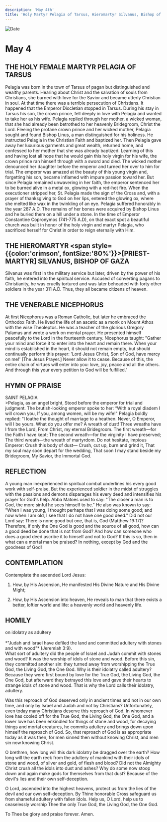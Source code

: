 ```yaml
---
description: 'May 4th'
title: 'Holy Martyr Pelagia of Tarsus, Hieromartyr Silvanus, Bishop of Gaza, Venerable Nicephorus'
---
```


<CustomPaginator />
<RunningHead />

<Image src="/title-imprint.png" height={68} width={50} alt="Date" className="title-imprint"/>

# <div id="date">May <Image className="four-dot" src="/four-dot.png" height={15} width={15} alt="" />4</div>

## THE HOLY FEMALE MARTYR PELAGIA OF TARSUS

Pelagia was born in the town of Tarsus of pagan but distinguished and wealthy parents. Hearing about Christ and the salvation of souls from Christians, she burned with love for the Savior and became utterly Christian in soul. At that time there was a terrible persecution of Christians. It happened that the Emperor Diocletian stopped in Tarsus. During his stay in Tarsus his son, the crown prince, fell deeply in love with Pelagia and wanted to take her as his wife. Pelagia replied through her mother, a wicked woman, that she had already been betrothed to her heavenly Bridegroom, Christ the Lord. Fleeing the profane crown prince and her wicked mother, Pelagia sought and found Bishop Linus, a man distinguished for his holiness. He instructed Pelagia in the Christian Faith and baptized her. Then Pelagia gave away her luxurious garments and great wealth, returned home, and confessed to her mother that she was already baptized. Learning of this and having lost all hope that he would gain this holy virgin for his wife, the crown prince ran himself through with a sword and died. The wicked mother denounced her daughter before the emperor and turned her over to him for trial. The emperor was amazed at the beauty of this young virgin and, forgetting his son, became inflamed with impure passion toward her. But since Pelagia remained unwavering in her faith, the emperor sentenced her to be burned alive in a metal ox, glowing with a red-hot fire. When the executioner stripped her, St. Pelagia made the sign of the Cross and, with a prayer of thanksgiving to God on her lips, entered the glowing ox, where she melted like wax in the twinkling of an eye. Pelagia suffered honorably in the year 287 A.D. The remains of her bones were acquired by Bishop Linus and he buried them on a hill under a stone. In the time of Emperor Constantine Copronymos (741-775 A.D), on that exact spot a beautiful church was built in honor of the holy virgin and martyr Pelagia, who sacrificed herself for Christ in order to reign eternally with Him.

## THE HIEROMARTYR <span style={{color:'crimson', fontSize:'80%'}}>[PRIEST-MARTYR]</span> SILVANUS, BISHOP OF GAZA

Silvanus was first in the military service but later, driven by the power of his faith, he entered into the spiritual service. Accused of converting pagans to Christianity, he was cruelly tortured and was later beheaded with forty other soldiers in the year 311 A.D. Thus, they all became citizens of heaven.

## THE VENERABLE NICEPHORUS

At first Nicephorus was a Roman Catholic, but later he embraced the Orthodox Faith. He lived the life of an ascetic as a monk on Mount Athos with the wise Theoleptos. He was a teacher of the glorious Gregory Palamas and wrote a work on mental prayer. He presented himself peacefully to the Lord in the fourteenth century. Nicephorus taught: "Gather your mind and force it to enter into the heart and remain there. When your mind is established in the heart, it should not remain empty, but should continually perform this prayer: 'Lord Jesus Christ, Son of God, have mercy on me!' [The Jesus Prayer.] Never allow it to cease. Because of this, the entire chain of virtues will enter into you: love, joy, peace and all the others. And through this your every petition to God will be fulfilled."


## HYMN OF PRAISE
<div style={{textAlign:'center', color:'crimson', fontWeight:'bold'}}>
SAINT PELAGIA
</div>
>Pelagia, as an angel bright,  
Stood before the emperor for trial and judgment.  
The brutish-looking emperor spoke to her:  
“With a royal diadem I will crown you,  
If you, among women, will be my wife!"  
Pelagia boldly replied:  
“I loathe the thought of marriage to a heathen.  
Never, O Emperor, will I be yours.  
What do you offer me? A wreath of dust!  
Three wreaths have I from the Lord,  
From Christ, my eternal Bridegroom.  
The first wreath—for the Faith I have kept;  
The second wreath—for the virginity I have preserved;  
The third wreath—the wreath of martyrdom.  
Do not hesitate, impious Emperor:  
Crush this body of dust—  
Crush, cut up, burn and grind it,  
That my soul may soon depart for the wedding,  
That soon I may stand beside my Bridegroom,  
My Savior, the Immortal God.  


## REFLECTION

A young man inexperienced in spiritual combat underlines his every good work with self-praise. But the experienced soldier in the midst of struggles with the passions and demons disparages his every deed and intensifies his prayer for God's help. Abba Matoes used to say: "The closer a man is to God, the more sinful he sees himself to be." He also was known to say: "When I was young, I thought perhaps that I was doing some good; and now when I am old, I see that I do not have one good deed." Did not our Lord say: There is none good but one, that is, God (Matthew 19:17)? Therefore, if only the One God is good and the source of all good, how can a good deed be done that is not from God? And how can someone who does a good deed ascribe it to himself and not to God? If this is so, then in what can a mortal man be praised? In nothing, except by God and the goodness of God!


## CONTEMPLATION

Contemplate the ascended Lord Jesus:

1. How, by His Ascension, He manifested His Divine Nature and His Divine Might;

2. How, by His Ascension into heaven, He reveals to man that there exists a better, loftier world and life: a heavenly world and heavenly life.


## HOMILY
<div style={{textAlign:'center', color:'crimson', fontWeight:'bold'}}>
on idolatry as adultery
</div><br />
<div style={{textAlign:'right'}}>
*"Judah and Israel have defiled the land and committed adultery with stones and with wood"* (Jeremiah 3:9).
</div>
What sort of adultery did the people of Israel and Judah commit with stones and wood? It was the worship of idols of stone and wood. Before this sin, they committed another sin: they turned away from worshipping the True God, the Living God, the One God. Why is their idolatry called adultery? Because they were first bound by love for the True God, the Living God, the One God, but afterward they betrayed this love and gave their hearts to strange idols of stone and wood. That is why the Lord calls their idolatry, adultery.

Was this reproach of God deserved only in ancient times and not in our own time, and only by Israel and Judah and not by Christians? Unfortunately, even today many Christians deserve this reproach of God. In whomever love has cooled off for the True God, the Living God, the One God, and a lower love has been enkindled for things of stone and wood, for decaying things and mortal creatures, he commits adultery and brings down upon himself the reproach of God. So, that reproach of God is as appropriate today as it was then, for men sinned then without knowing Christ, and men sin now knowing Christ.

O brethren, how long will this dark idolatry be dragged over the earth? How long will the earth reek from the adultery of mankind with their idols of stone and wood, of silver and gold, of flesh and blood? Did not the Almighty Christ crush all the idols into dust and ashes? Why do some now stoop down and again make gods for themselves from that dust? Because of the devil's lies and their own self-deception.

O Lord, ascended into the highest heavens, protect us from the lies of the devil and our own self-deception. By Thine honorable Cross safeguard us from shameful adultery with fallen idols. Help us, O Lord, help us to ceaselessly worship Thee the only True God, the Living God, the One God.

To Thee be glory and praise forever. Amen.
